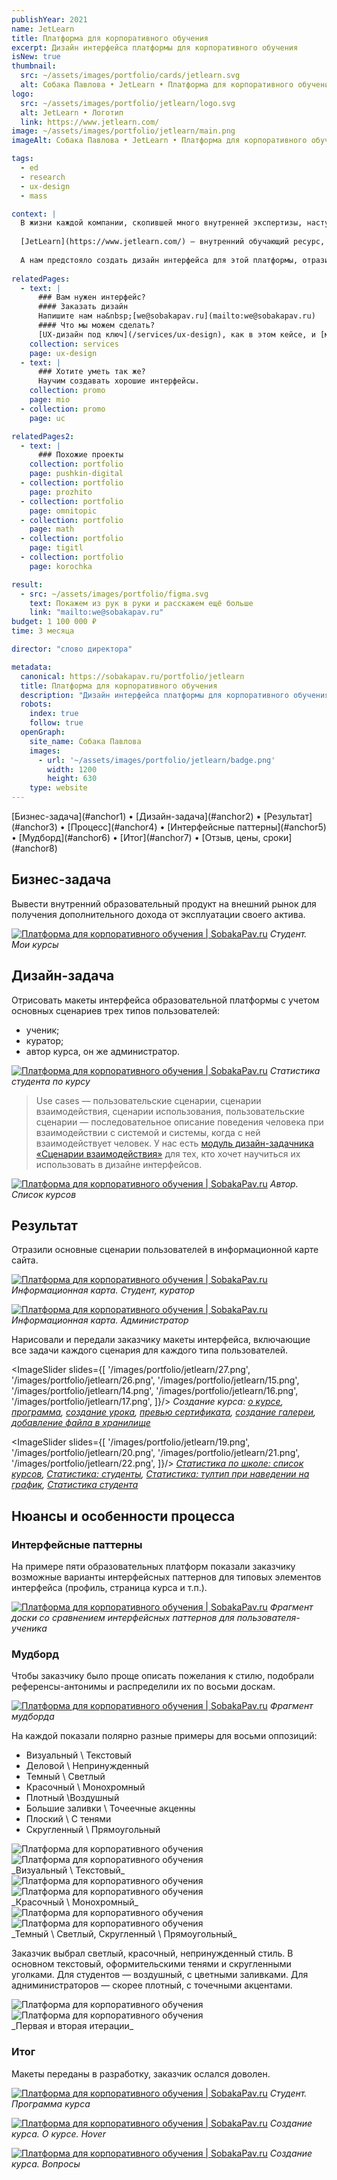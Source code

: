 ```yaml
---
publishYear: 2021
name: JetLearn
title: Платформа для корпоративного обучения
excerpt: Дизайн интерфейса платформы для корпоративного обучения
isNew: true
thumbnail:
  src: ~/assets/images/portfolio/cards/jetlearn.svg
  alt: Собака Павлова • JetLearn • Платформа для корпоративного обучения
logo:
  src: ~/assets/images/portfolio/jetlearn/logo.svg
  alt: JetLearn • Логотип
  link: https://www.jetlearn.com/
image: ~/assets/images/portfolio/jetlearn/main.png
imageAlt: Собака Павлова • JetLearn • Платформа для корпоративного обучения

tags:
  - ed
  - research
  - ux-design
  - mass

context: |
  В жизни каждой компании, скопившей много внутренней экспертизы, наступает момент, когда она хочет этой экспертизой поделиться (вот [и у нас так было](https://www.eduhund.ru/)). 
  
  [JetLearn](https://www.jetlearn.com/) — внутренний обучающий ресурс, который компания решила масштабировать в полноценную обучающую платформу.
  
  А нам предстояло создать дизайн интерфейса для этой платформы, отразив нем полный user flow всех сценариев для каждого типа пользователей. Мы называем эту услугу [UX-дизайн под ключ](/services/ux-design).
  
relatedPages:
  - text: |
      ### Вам нужен интерфейс?
      #### Заказать дизайн
      Напишите нам на&nbsp;[we@sobakapav.ru](mailto:we@sobakapav.ru) 
      #### Что мы можем сделать?
      [UX-дизайн под ключ](/services/ux-design), как в этом кейсе, и [многое другое](/services). 
    collection: services
    page: ux-design
  - text: |
      ### Хотите уметь так же?
      Научим создавать хорошие интерфейсы.
    collection: promo
    page: mio
  - collection: promo
    page: uc

relatedPages2:
  - text: |
      ### Похожие проекты
    collection: portfolio
    page: pushkin-digital
  - collection: portfolio
    page: prozhito
  - collection: portfolio
    page: omnitopic
  - collection: portfolio
    page: math
  - collection: portfolio
    page: tigitl
  - collection: portfolio
    page: korochka

result:
  - src: ~/assets/images/portfolio/figma.svg
    text: Покажем из рук в руки и расскажем ещё больше
    link: "mailto:we@sobakapav.ru"
budget: 1 100 000 ₽
time: 3 месяца

director: "слово директора"

metadata:
  canonical: https://sobakapav.ru/portfolio/jetlearn
  title: Платформа для корпоративного обучения
  description: "Дизайн интерфейса платформы для корпоративного обучения"
  robots:
    index: true
    follow: true
  openGraph:
    site_name: Собака Павлова
    images:
      - url: '~/assets/images/portfolio/jetlearn/badge.png'
        width: 1200
        height: 630
    type: website
---
```


<TOC>
[Бизнес-задача](#anchor1) • [Дизайн-задача](#anchor2) • [Результат](#anchor3) • [Процесс](#anchor4) • [Интерфейсные паттерны](#anchor5) • [Мудборд](#anchor6) • [Итог](#anchor7) • [Отзыв, цены, сроки](#anchor8)
</TOC>

## <a name="anchor1" />Бизнес-задача

Вывести внутренний образовательный продукт на внешний рынок для получения дополнительного дохода от эксплуатации своего актива.

<a href="/images/portfolio/jetlearn/10.png" target="_blank">![Платформа для корпоративного обучения | SobakaPav.ru](~/assets/images/portfolio/jetlearn/10.png)</a>
<em>Студент. Мои курсы</em>

## <a name="anchor2" />Дизайн-задача

Отрисовать макеты интерфейса образовательной платформы с учетом основных сценариев трех типов пользователей:
 - ученик;
 - куратор;
 - автор курса, он же администратор.

<a href="/images/portfolio/jetlearn/23.png" target="_blank">![Платформа для корпоративного обучения | SobakaPav.ru](~/assets/images/portfolio/jetlearn/23.png)</a>
<em>Статистика студента по курсу</em>
 
>Use cases — пользовательские сценарии, сценарии взаимодействия, сценарии использования, пользовательские сценарии — последовательное описание поведения человека при взаимодействии с системой и системы, когда с ней взаимодействует человек. У нас есть [модуль дизайн-задачника «Сценарии взаимодействия»](https://www.eduhund.ru/program/usecases/?utm_source=sobakapav&utm_medium=site&utm_campaign=page) для тех, кто хочет научиться их использовать в дизайне интерфейсов.

<a href="/images/portfolio/jetlearn/12.png" target="_blank">![Платформа для корпоративного обучения | SobakaPav.ru](~/assets/images/portfolio/jetlearn/12.png)</a>
<em>Автор. Список курсов</em>

## <a name="anchor3" />Результат

Отразили основные сценарии пользователей в информационной карте сайта. 

<a href="/images/portfolio/jetlearn/1.png" target="_blank">![Платформа для корпоративного обучения | SobakaPav.ru](~/assets/images/portfolio/jetlearn/1.png)</a>
<em>Информационная карта. Студент, куратор</em>

<a href="/images/portfolio/jetlearn/1-1.png" target="_blank">![Платформа для корпоративного обучения | SobakaPav.ru](~/assets/images/portfolio/jetlearn/1-1.png)</a>
<em>Информационная карта. Администратор</em>

Нарисовали и передали заказчику макеты интерфейса, включающие все задачи каждого сценария для каждого типа пользователей.

<ImageSlider slides={[
  '/images/portfolio/jetlearn/27.png',
  '/images/portfolio/jetlearn/26.png',
  '/images/portfolio/jetlearn/15.png',
  '/images/portfolio/jetlearn/14.png',
  '/images/portfolio/jetlearn/16.png',
  '/images/portfolio/jetlearn/17.png',
]}/>
<em>Создание курса: <a href="/images/portfolio/jetlearn/27.png" target="_blank">о курсе</a>, <a href="/images/portfolio/jetlearn/26.png" target="_blank">программа</a>, <a href="/images/portfolio/jetlearn/14.png" target="_blank">создание урока</a>, <a href="/images/portfolio/jetlearn/15.png" target="_blank">превью сертификата</a>, <a href="/images/portfolio/jetlearn/16.png" target="_blank">создание галереи</a>, <a href="/images/portfolio/jetlearn/17.png" target="_blank">добавление файла в хранилище</a></em>

<ImageSlider slides={[
  '/images/portfolio/jetlearn/19.png',
  '/images/portfolio/jetlearn/20.png',
  '/images/portfolio/jetlearn/21.png',
  '/images/portfolio/jetlearn/22.png',
]}/>
<em><a href="/images/portfolio/jetlearn/19.png" target="_blank">Статистика по школе: список курсов</a>, <a href="/images/portfolio/jetlearn/20.png" target="_blank">Статистика: студенты</a>, <a href="/images/portfolio/jetlearn/21.png" target="_blank">Статистика: тултип при наведении на график</a>, <a href="/images/portfolio/jetlearn/22.png" target="_blank">Статистика студента</a></em>

## <a name="anchor4" /> Нюансы и особенности процесса

### <a name="anchor5" />Интерфейсные паттерны

На примере пяти образовательных платформ показали заказчику возможные варианты интерфейсных паттернов для типовых элементов интерфейса (профиль, страница курса и т.п.). 

<a href="/images/portfolio/jetlearn/30.png" target="_blank">![Платформа для корпоративного обучения | SobakaPav.ru](~/assets/images/portfolio/jetlearn/30.png)</a>
<em>Фрагмент доски со сравнением интерфейсных паттернов для пользователя-ученика</em>

### <a name="anchor6" />Мудборд 

Чтобы заказчику было проще описать пожелания к стилю, подобрали референсы-антонимы и распределили их по восьми доскам.

<a href="/images/portfolio/jetlearn/30.png" target="_blank">![Платформа для корпоративного обучения | SobakaPav.ru](~/assets/images/portfolio/jetlearn/30.png)</a>
<em>Фрагмент мудборда</em>

На каждой показали полярно разные примеры для восьми оппозиций:
- Визуальный \ Текстовый
- Деловой \ Непринужденный
- Темный \ Светлый
- Красочный \ Монохромный
- Плотный \Воздушный
- Большие заливки \ Точеечные акценны
- Плоский \ С тенями
- Скругленный \ Прямоугольный

<div class="flex gap-2 flex-wrap"> <Image src="~/assets/images/portfolio/jetlearn/2.png" alt="Платформа для корпоративного обучения" class="min-w-72 grow shrink basis-0"/> <Image src="~/assets/images/portfolio/jetlearn/3.png" alt="Платформа для корпоративного обучения" class="min-w-72 grow shrink basis-0" /></div>
_Визуальный \ Текстовый_

<div class="flex gap-2 flex-wrap"> <Image src="~/assets/images/portfolio/jetlearn/4.png" alt="Платформа для корпоративного обучения" class="min-w-72 grow shrink basis-0"/> <Image src="~/assets/images/portfolio/jetlearn/5.png" alt="Платформа для корпоративного обучения" class="min-w-72 grow shrink basis-0" /></div>
_Красочный \ Монохромный_

<div class="flex gap-2 flex-wrap"> <Image src="~/assets/images/portfolio/jetlearn/6.png" alt="Платформа для корпоративного обучения" class="min-w-72 grow shrink basis-0"/> <Image src="~/assets/images/portfolio/jetlearn/7.png" alt="Платформа для корпоративного обучения" class="min-w-72 grow shrink basis-0" /></div>
_Темный \ Светлый, Скругленный \ Прямоугольный_

Заказчик выбрал светлый, красочный, непринужденный стиль. В основном текстовый, оформительскими тенями и скругленными уголками. Для студентов — воздушный, с цветными заливками. Для адниминистраторов — скорее плотный, с точечными акцентами.

<div class="flex gap-2 flex-wrap"> <Image src="~/assets/images/portfolio/jetlearn/8.png" alt="Платформа для корпоративного обучения" class="min-w-72 grow shrink basis-0"/> <Image src="~/assets/images/portfolio/jetlearn/9.png" alt="Платформа для корпоративного обучения" class="min-w-72 grow shrink basis-0" /></div>
_Первая и вторая итерации_

### <a name="anchor7" />Итог

Макеты переданы в разработку, заказчик ослался доволен.

<a href="/images/portfolio/jetlearn/11.png" target="_blank">![Платформа для корпоративного обучения | SobakaPav.ru](~/assets/images/portfolio/jetlearn/11.png)</a>
<em>Студент. Программа курса</em>

<a href="/images/portfolio/jetlearn/13.png" target="_blank">![Платформа для корпоративного обучения | SobakaPav.ru](~/assets/images/portfolio/jetlearn/13.png)</a>
<em>Создание курса. О курсе. Hover</em>

<a href="/images/portfolio/jetlearn/18.png" target="_blank">![Платформа для корпоративного обучения | SobakaPav.ru](~/assets/images/portfolio/jetlearn/18.png)</a>
<em>Создание курса. Вопросы</em>

## <a name="anchor8" />
